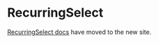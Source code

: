 
<Meta title="Components/Selections/RecurringSelect" />

# RecurringSelect

[RecurringSelect docs](https://atlantis.getjobber.com/components/RecurringSelect) have moved to the new site.
